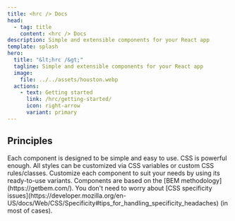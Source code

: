 ```yaml
---
title: <hrc /> Docs
head:
  - tag: title
    content: <hrc /> Docs
description: Simple and extensible components for your React app
template: splash
hero:
  title: "&lt;hrc /&gt;"
  tagline: Simple and extensible components for your React app
  image:
    file: ../../assets/houston.webp
  actions:
    - text: Getting started
      link: /hrc/getting-started/
      icon: right-arrow
      variant: primary
---
```



## Principles

<CardGrid stagger>
  <Card title="Simple to use" icon="pencil">
    Each component is designed to be simple and easy to use.
  </Card>
  <Card title="No CSS-in-JS" icon="add-document">
    CSS is powerful enough. All styles can be customized via CSS variables or
    custom CSS rules/classes.
  </Card>
  <Card title="Easy to customize" icon="setting">
    Customize each component to suit your needs by using its ready-to-use
    variants.
  </Card>
  <Card title="BEM based" icon="open-book">
    Components are based on the [BEM methodology](https://getbem.com/). You
    don't need to worry about [CSS specificity
    issues](https://developer.mozilla.org/en-US/docs/Web/CSS/Specificity#tips_for_handling_specificity_headaches) (in most of cases).
  </Card>
</CardGrid>
